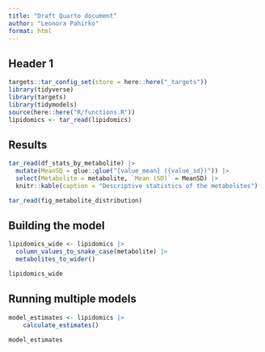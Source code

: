 ```yaml
---
title: "Draft Quarto document"
author: "Leonora Pahirko"
format: html
---
```


## Header 1

```r
targets::tar_config_set(store = here::here("_targets"))
library(tidyverse)
library(targets)
library(tidymodels)
source(here::here("R/functions.R"))
lipidomics <- tar_read(lipidomics)
```

## Results

```r
tar_read(df_stats_by_metabolite) |>
  mutate(MeanSD = glue::glue("{value_mean} ({value_sd})")) |>
  select(Metabolite = metabolite, `Mean (SD)` = MeanSD) |>
  knitr::kable(caption = "Descriptive statistics of the metabolites")
```

```r
tar_read(fig_metabolite_distribution)
```

## Building the model

```r
lipidomics_wide <- lipidomics |>
  column_values_to_snake_case(metabolite) |>
  metabolites_to_wider()

lipidomics_wide
```

## Running multiple models

```r
model_estimates <- lipidomics |>
    calculate_estimates()

model_estimates


```
